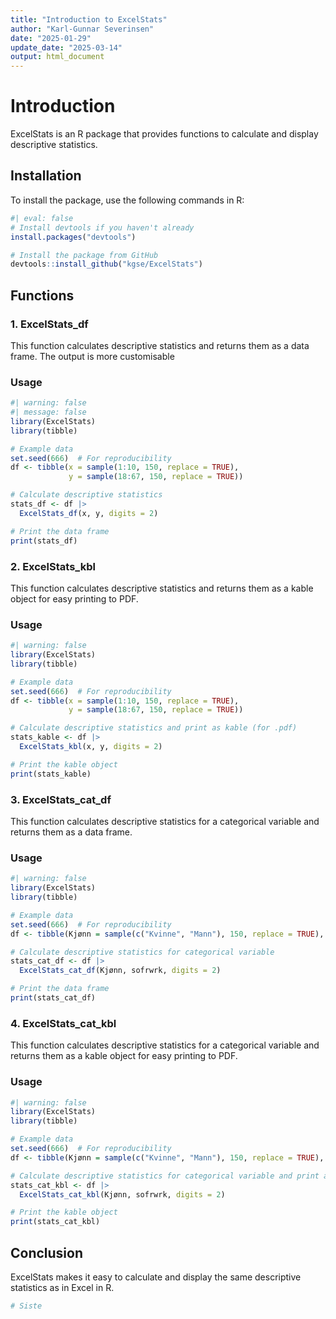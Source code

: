 ```yaml
---
title: "Introduction to ExcelStats"
author: "Karl-Gunnar Severinsen"
date: "2025-01-29"
update_date: "2025-03-14"
output: html_document
---
```


# Introduction

ExcelStats is an R package that provides functions to calculate and display descriptive statistics.

## Installation

To install the package, use the following commands in R:

```r
#| eval: false
# Install devtools if you haven't already
install.packages("devtools")

# Install the package from GitHub
devtools::install_github("kgse/ExcelStats")
```

## Functions

### 1. ExcelStats_df

This function calculates descriptive statistics and returns them as a data frame.
The output is more customisable

### Usage

```r
#| warning: false
#| message: false
library(ExcelStats)
library(tibble)

# Example data
set.seed(666)  # For reproducibility
df <- tibble(x = sample(1:10, 150, replace = TRUE),
             y = sample(18:67, 150, replace = TRUE))

# Calculate descriptive statistics
stats_df <- df |> 
  ExcelStats_df(x, y, digits = 2)

# Print the data frame
print(stats_df)
```



### 2. ExcelStats_kbl

This function calculates descriptive statistics and returns them as a kable object for easy printing to PDF.

### Usage

```r
#| warning: false
library(ExcelStats)
library(tibble)

# Example data
set.seed(666)  # For reproducibility
df <- tibble(x = sample(1:10, 150, replace = TRUE),
             y = sample(18:67, 150, replace = TRUE))

# Calculate descriptive statistics and print as kable (for .pdf)
stats_kable <- df |> 
  ExcelStats_kbl(x, y, digits = 2)

# Print the kable object
print(stats_kable)
```

### 3. ExcelStats_cat_df

This function calculates descriptive statistics for a categorical variable and returns them as a data frame.

### Usage

```r
#| warning: false
library(ExcelStats)
library(tibble)

# Example data
set.seed(666)  # For reproducibility
df <- tibble(Kjønn = sample(c("Kvinne", "Mann"), 150, replace = TRUE), sofrwrk = rnorm(150))

# Calculate descriptive statistics for categorical variable
stats_cat_df <- df |> 
  ExcelStats_cat_df(Kjønn, sofrwrk, digits = 2)

# Print the data frame
print(stats_cat_df)
```

### 4. ExcelStats_cat_kbl

This function calculates descriptive statistics for a categorical variable and returns them as a kable object for easy printing to PDF.

### Usage

```r
#| warning: false
library(ExcelStats)
library(tibble)

# Example data
set.seed(666)  # For reproducibility
df <- tibble(Kjønn = sample(c("Kvinne", "Mann"), 150, replace = TRUE), sofrwrk = rnorm(150))

# Calculate descriptive statistics for categorical variable and print as kable (for .pdf)
stats_cat_kbl <- df |> 
  ExcelStats_cat_kbl(Kjønn, sofrwrk, digits = 2)

# Print the kable object
print(stats_cat_kbl)
```


## Conclusion

ExcelStats makes it easy to calculate and display the same descriptive statistics as in Excel in R. 

```r
# Siste
```

